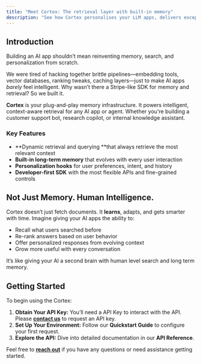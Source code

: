 ```yaml
---
title: "Meet Cortex: The retrieval layer with built-in memory"
description: "See how Cortex personalises your LLM apps, delivers exceptional results, and delights your users with a great experience."
---
```


## Introduction 

Building an AI app shouldn’t mean reinventing memory, search, and personalization from scratch.

We were tired of hacking together brittle pipelines—embedding tools, vector databases, ranking tweaks, caching layers—just to make AI apps _barely_ feel intelligent. Why wasn’t there a Stripe-like SDK for memory and retrieval? So we built it.

**Cortex** is your plug-and-play memory infrastructure. It powers intelligent, context-aware retrieval for any AI app or agent. Whether you're building a customer support bot, research copilot, or internal knowledge assistant. 

### Key Features

- **Dynamic retrieval and querying **that always retrieve the most relevant context 
- **Built-in long-term memory** that evolves with every user interaction
- **Personalization hooks** for user preferences, intent, and history
- **Developer-first SDK** with the most flexible APIs and fine-grained controls

## Not Just Memory. Human Intelligence.

Cortex doesn’t just fetch documents. It **learns**, adapts, and gets smarter with time. Imagine giving your AI apps the ability to:

- Recall what users searched before
- Re-rank answers based on user behavior
- Offer personalized responses from evolving context
- Grow more useful with every conversation

It’s like giving your AI a second brain with human level search and long term memory.

## Getting Started

To begin using the Cortex:

1. **Obtain Your API Key:** You’ll need a API Key to interact with the API. Please [**contact us**](mailto:founders@usecortex.com?subject=Interested%20in%20Cortex&body=Hey%20Cortex%20team%2C%0A%0AI%20had%20a%20question%20about%20the%20SDK.%20Would%20love%20to%20chat.) to request an API key.
2. **Set Up Your Environment:** Follow our **Quickstart Guide** to configure your first request.
3. **Explore the API:** Dive into detailed documentation in our **API Reference**.

Feel free to [**reach out**](mailto:founders@zeroentropy.dev) if you have any questions or need assistance getting started.